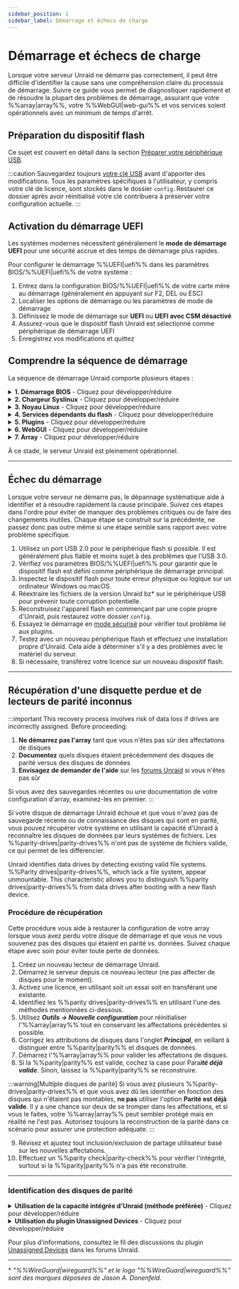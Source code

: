 ```yaml
---
sidebar_position: 1
sidebar_label: Démarrage et échecs de charge
---
```



# Démarrage et échecs de charge

Lorsque votre serveur Unraid ne démarre pas correctement, il peut être difficile d'identifier la cause sans une compréhension claire du processus de démarrage. Suivre ce guide vous permet de diagnostiquer rapidement et de résoudre la plupart des problèmes de démarrage, assurant que votre %%array|array%%, votre %%WebGUI|web-gui%% et vos services soient opérationnels avec un minimum de temps d'arrêt.

## Préparation du dispositif flash

Ce sujet est couvert en détail dans la section [Préparer votre périphérique USB](../../getting-started/set-up-unraid/create-your-bootable-media.mdx#prepare-your-usb-device).

:::caution
Sauvegardez toujours [votre clé USB](../../system-administration/maintain-and-update/changing-the-flash-device.mdx#backing-up-your-flash-device) avant d'apporter des modifications. Tous les paramètres spécifiques à l'utilisateur, y compris votre clé de licence, sont stockés dans le dossier `config`. Restaurer ce dossier après avoir réinitialisé votre clé contribuera à préserver votre configuration actuelle.
:::

## Activation du démarrage UEFI

Les systèmes modernes nécessitent généralement le **mode de démarrage UEFI** pour une sécurité accrue et des temps de démarrage plus rapides.

Pour configurer le démarrage %%UEFI|uefi%% dans les paramètres BIOS/%%UEFI|uefi%% de votre système :

1. Entrez dans la configuration BIOS/%%UEFI|uefi%% de votre carte mère au démarrage (généralement en appuyant sur F2, DEL ou ESC)
2. Localiser les options de démarrage ou les paramètres de mode de démarrage
3. Définissez le mode de démarrage sur **UEFI** ou **UEFI avec CSM désactivé**
4. Assurez-vous que le dispositif flash Unraid est sélectionné comme périphérique de démarrage UEFI
5. Enregistrez vos modifications et quittez

## Comprendre la séquence de démarrage

La séquence de démarrage Unraid comporte plusieurs étapes :

<details>
  <summary><strong>1. Démarrage BIOS</strong> - Cliquez pour développer/réduire</summary>

  Le firmware BIOS/UEFI initialise le matériel et localise le périphérique amorçable. C'est la base de l'ensemble du processus de démarrage.

  - Le BIOS de la carte mère reconnaît le dispositif flash amorçable Unraid.
  - La définition du dispositif flash comme périphérique de démarrage par défaut varie en fonction de votre BIOS; vérifiez le manuel de votre carte mère pour obtenir des conseils.
  - Le dispositif flash prend en charge les modes de démarrage **legacy (CSM)** et **%%UEFI|uefi%%**.
  - Pour le démarrage %%UEFI|uefi%%, assurez-vous que le dossier `EFI` sur le dispositif flash ne comporte pas de trait d'union (`-`).
</details>

<details>
  <summary><strong>2. Chargeur Syslinux</strong> - Cliquez pour développer/réduire</summary>

  Le chargeur de démarrage présente des options de démarrage et charge le noyau Linux en mémoire. Cette étape détermine quel système d'exploitation ou outil de diagnostic sera exécuté.

  - Les entrées du menu de démarrage sont définies dans le fichier `syslinux/syslinux.cfg` sur le dispositif flash.
  - Vous pouvez modifier ce fichier via le %%WebGUI|web-gui%% sous ***Main → Configuration de Syslinux***.
  - **Memtest86+**, fourni avec les versions actuelles d'Unraid, fonctionne en modes héritage et %%UEFI|uefi%%. Pour les versions plus anciennes d'Unraid, obtenez une version compatible sur [le site officiel de Memtest](https://www.memtest86.com/) pour %%UEFI|uefi%%.
  - Si aucune option n'est sélectionnée, le démarrage par défaut après un délai est utile pour une opération sans tête.
</details>

<details>
  <summary><strong>3. Noyau Linux</strong> - Cliquez pour développer/réduire</summary>

  Le noyau Linux s'initialise et commence la détection du matériel. C'est ici que le système d'exploitation prend le contrôle du chargeur de démarrage.

  - **Syslinux** charge le noyau Linux depuis le dispositif flash dans la RAM.
  - Vous verrez des messages de console affichant le chargement des fichiers bz\*.
  - Les erreurs à cette étape indiquent souvent des problèmes avec le dispositif flash.
  - Linux détecte le matériel lors du démarrage.
</details>

<details>
  <summary><strong>4. Services dépendants du flash</strong> - Cliquez pour développer/réduire</summary>

  Le périphérique flash devient accessible et des services essentiels commencent à se charger. Cette étape est cruciale pour la configuration et l'accès au réseau.

  - Le dispositif flash est monté sur `/boot`.
  - S'il échoue à se monter, vous pouvez voir une invite de connexion, mais cela indique un démarrage incomplet.
  - Utilisez la commande `df` pour vérifier si `/boot` est monté.
  - Le dispositif flash doit être étiqueté **UNRAID** (en majuscules) pour un montage correct.
  - Des pilotes et firmwares additionnels seront disponibles à cette étape.
  - La configuration est chargée dans la RAM.
  - Les services Linux standard, y compris la mise en réseau et %%WireGuard|wireguard%% VPN (si activé), démarrent ici.
</details>

<details>
  <summary><strong>5. Plugins</strong> - Cliquez pour développer/réduire</summary>

  Les extensions tierces et personnalisations sont chargées pour améliorer la fonctionnalité du système. Des problèmes de plugin peuvent empêcher un démarrage réussi.

  - Les plugins installés sont chargés durant cette étape.
  - Les options de **démarrage en mode sans échec** peuvent supprimer le chargement des plugins si nécessaire.
</details>

<details>
  <summary><strong>6. WebGUI</strong> - Cliquez pour développer/réduire</summary>

  L'interface de gestion web devient disponible, permettant l'administration et la configuration à distance de votre serveur.

  - Le %%WebGUI|web-gui%% démarre à ce point.
  - Le fichier `config/go` sur le dispositif flash peut exécuter des commandes utilisateur avant ou après le démarrage du %%WebGUI|web-gui%%.
</details>

<details>
  <summary><strong>7. Array</strong> - Cliquez pour développer/réduire</summary>

  Les périphériques de stockage sont montés et rendus disponibles, complétant ainsi le processus de démarrage. C'est ici que vos données deviennent accessibles.

  - Si l'auto-démarrage est activé, le %%array|array%% démarre ici ; sinon, un démarrage manuel sera requis.
  - Les disques seront montés en tant que `/dev/diskX` et `/mnt/cache` (si présent).
  - Les partages deviennent disponibles sur le réseau en tant que `/mnt/user/sharename`.
  - Les conteneurs Docker démarreront dans l'ordre spécifié sur l'onglet Docker, avec des délais personnalisables.
  - Les machines virtuelles (%%VMs|vm%%) à démarrage automatique seront également lancées.
</details>

À ce stade, le serveur Unraid est pleinement opérationnel.

---

## Échec du démarrage

Lorsque votre serveur ne démarre pas, le dépannage systématique aide à identifier et à résoudre rapidement la cause principale. Suivez ces étapes dans l'ordre pour éviter de manquer des problèmes critiques ou de faire des changements inutiles. Chaque étape se construit sur la précédente, ne passez donc pas outre même si une étape semble sans rapport avec votre problème spécifique.

1. Utilisez un port USB 2.0 pour le périphérique flash si possible. Il est généralement plus fiable et moins sujet à des problèmes que l'USB 3.0.
2. Vérifiez vos paramètres BIOS/%%UEFI|uefi%% pour garantir que le dispositif flash est défini comme périphérique de démarrage principal.
3. Inspectez le dispositif flash pour toute erreur physique ou logique sur un ordinateur Windows ou macOS.
4. Réextraire les fichiers de la version Unraid bz\* sur le périphérique USB pour prévenir toute corruption potentielle.
5. Reconstruisez l'appareil flash en commençant par une copie propre d'Unraid, puis restaurez votre dossier `config`.
6. Essayez le démarrage en [mode sécurisé](../../using-unraid-to/customize-your-experience/plugins.mdx#troubleshooting-with-safe-mode) pour vérifier tout problème lié aux plugins.
7. Testez avec un nouveau périphérique flash et effectuez une installation propre d'Unraid. Cela aide à déterminer s'il y a des problèmes avec le matériel du serveur.
8. Si nécessaire, transférez votre licence sur un nouveau dispositif flash.

---

## Récupération d'une disquette perdue et de lecteurs de parité inconnus

:::important
This recovery process involves risk of data loss if drives are incorrectly assigned. Before proceeding:

1. **Ne démarrez pas l'array** tant que vous n'êtes pas sûr des affectations de disques
2. **Documentez** quels disques étaient précédemment des disques de parité versus des disques de données
3. **Envisagez de demander de l'aide** sur les [forums Unraid](https://forums.unraid.net/) si vous n'êtes pas sûr

Si vous avez des sauvegardes récentes ou une documentation de votre configuration d'array, examinez-les en premier.
:::

Si votre disque de démarrage Unraid échoue et que vous n'avez pas de sauvegarde récente ou de connaissance des disques qui sont en parité, vous pouvez récupérer votre système en utilisant la capacité d'Unraid à reconnaître les disques de données par leurs systèmes de fichiers. Les %%parity-drives|parity-drives%% n'ont pas de système de fichiers valide, ce qui permet de les différencier.

Unraid identifies data drives by detecting existing valid file systems. %%Parity drives|parity-drives%%, which lack a file system, appear unmountable. This characteristic allows you to distinguish %%parity drives|parity-drives%% from data drives after booting with a new flash device.

### Procédure de récupération

Cette procédure vous aide à restaurer la configuration de votre array lorsque vous avez perdu votre disque de démarrage et que vous ne vous souvenez pas des disques qui étaient en parité vs. données. Suivez chaque étape avec soin pour éviter toute perte de données.

1. Créez un nouveau lecteur de démarrage Unraid.
2. Démarrez le serveur depuis ce nouveau lecteur (ne pas affecter de disques pour le moment).
3. Activez une licence, en utilisant soit un essai soit en transférant une existante.
4. Identifiez les %%parity drives|parity-drives%% en utilisant l'une des méthodes mentionnées ci-dessous.
5. Utilisez ***Outils → Nouvelle configuration*** pour réinitialiser l'%%array|array%% tout en conservant les affectations précédentes si possible.
6. Corrigez les attributions de disques dans l'onglet ***Principal***, en veillant à distinguer entre %%parity|parity%% et disques de données.
7. Démarrez l'%%array|array%% pour valider les affectations de disques.
8. Si la %%parity|parity%% est valide, cochez la case pour Para***ité déjà valide***. Sinon, laissez la %%parity|parity%% se reconstruire.

:::warning[Multiple disques de parité]
Si vous avez plusieurs %%parity-drives|parity-drives%% et que vous avez dû les identifier en fonction des disques qui n'étaient pas montables, **ne pas** utiliser l'option **Parité est déjà valide**. Il y a une chance sur deux de se tromper dans les affectations, et si vous le faites, votre %%array|array%% peut sembler protégé mais en réalité ne l'est pas. Autorisez toujours la reconstruction de la parité dans ce scénario pour assurer une protection adéquate.
:::

9. Révisez et ajustez tout inclusion/exclusion de partage utilisateur basé sur les nouvelles affectations.
10. Effectuez un %%parity check|parity-check%% pour vérifier l'intégrité, surtout si la %%parity|parity%% n'a pas été reconstruite.

---

### Identification des disques de parité

<details>
  <summary><strong>Utilisation de la capacité intégrée d'Unraid (méthode préférée)</strong> - Cliquez pour développer/réduire</summary>

  Cette méthode ne nécessite pas de plugins, mais elle invalidera la %%parity|parity%%, nécessitant une reconstruction.

  Pour utiliser cette méthode :

  1. Affectez tous les disques comme disques de données et démarrez-le.
  2. Les %%parity drives|parity-drives%% apparaîtront comme non montables car ils manquent d'un système de fichiers valide.
  3. Confirmez que le nombre de disques non montables correspond à votre nombre de %%parity|parity%%.
  4. Prenez note des numéros de série de ces disques.
  5. Le cas échéant, vous pouvez vérifier les disques de données montés pour confirmer leur ordre.
</details>

<details>
  <summary><strong>Utilisation du plugin Unassigned Devices</strong> - Cliquez pour développer/réduire</summary>

  Cette méthode basée sur un plugin préserve la validité de la %%parity|parity%% en montant les disques en mode lecture seule.

  Pour utiliser cette méthode :

  1. Installez le [plugin **Unassigned Devices**](https://unraid.net/community/apps?q=unassigned+devices#r:~:text=don%27t%20be%20carefull!!!-,Unassigned%20Devices,-dlandon) depuis l'onglet ***Apps***.
  2. Montez chaque disque en lecture seule, un à la fois.
  3. Les disques qui échouent à se monter sont probablement des %%parity drives|parity-drives%% (vous ne pouvez pas faire la différence entre parité1 et parité2).
  4. Inspectez les disques de données montés pour identifier leur ordre, si nécessaire.
</details>

Pour plus d'informations, consultez le fil des discussions du plugin [Unassigned Devices](https://forums.unraid.net/topic/55481-unassigned-devices-managing-unassigned-devices-without-rebooting/) dans les forums Unraid.

---

\* *"%%WireGuard|wireguard%%" et le logo "%%WireGuard|wireguard%%" sont des marques déposées de Jason A. Donenfeld.*
